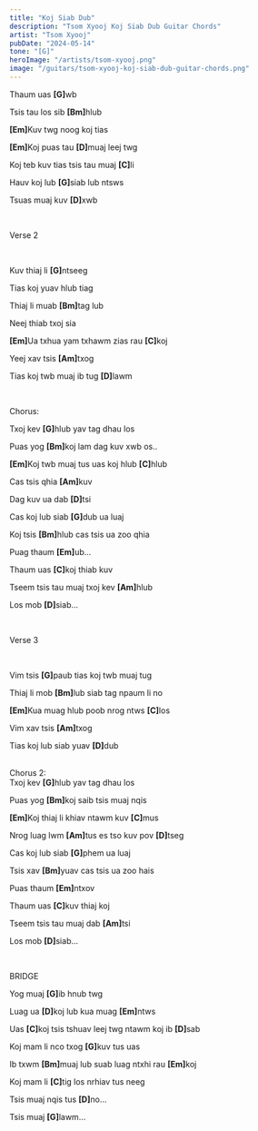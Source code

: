 ```yaml
---
title: "Koj Siab Dub"
description: "Tsom Xyooj Koj Siab Dub Guitar Chords"
artist: "Tsom Xyooj"
pubDate: "2024-05-14"
tone: "[G]"
heroImage: "/artists/tsom-xyooj.png"
image: "/guitars/tsom-xyooj-koj-siab-dub-guitar-chords.png"
---
```


Thaum uas <b>[G]</b>wb

Tsis tau los sib <b>[Bm]</b>hlub

<b>[Em]</b>Kuv twg noog koj tias

<b>[Em]</b>Koj puas tau <b>[D]</b>muaj leej twg

Koj teb kuv tias tsis tau muaj <b>[C]</b>li

Hauv koj lub <b>[G]</b>siab lub ntsws

Tsuas muaj kuv <b>[D]</b>xwb

<br />

Verse 2

<br />

Kuv thiaj li <b>[G]</b>ntseeg

Tias koj yuav hlub tiag

Thiaj li muab <b>[Bm]</b>tag lub

Neej thiab txoj sia

<b>[Em]</b>Ua txhua yam txhawm zias rau <b>[C]</b>koj

Yeej xav tsis <b>[Am]</b>txog

Tias koj twb muaj ib tug <b>[D]</b>lawm

<br />

Chorus:

Txoj kev <b>[G]</b>hlub yav tag dhau los

Puas yog <b>[Bm]</b>koj lam dag kuv xwb os..

<b>[Em]</b>Koj twb muaj tus uas koj hlub <b>[C]</b>hlub

Cas tsis qhia <b>[Am]</b>kuv

Dag kuv ua dab <b>[D]</b>tsi

Cas koj lub siab <b>[G]</b>dub ua luaj

Koj tsis <b>[Bm]</b>hlub cas tsis ua zoo qhia

Puag thaum <b>[Em]</b>ub...

Thaum uas <b>[C]</b>koj thiab kuv

Tseem tsis tau muaj txoj kev <b>[Am]</b>hlub

Los mob <b>[D]</b>siab...

<br />

Verse 3

<br />

Vim tsis <b>[G]</b>paub tias koj twb muaj tug

Thiaj li mob <b>[Bm]</b>lub siab tag npaum li no

<b>[Em]</b>Kua muag hlub poob nrog ntws <b>[C]</b>los

Vim xav tsis <b>[Am]</b>txog

Tias koj lub siab yuav <b>[D]</b>dub

<br />
Chorus 2:
<br />
Txoj kev <b>[G]</b>hlub yav tag dhau los

Puas yog <b>[Bm]</b>koj saib tsis muaj nqis

<b>[Em]</b>Koj thiaj li khiav ntawm kuv <b>[C]</b>mus

Nrog luag lwm <b>[Am]</b>tus es tso kuv pov <b>[D]</b>tseg

Cas koj lub siab <b>[G]</b>phem ua luaj

Tsis xav <b>[Bm]</b>yuav cas tsis ua zoo hais

Puas thaum <b>[Em]</b>ntxov

Thaum uas <b>[C]</b>kuv thiaj koj

Tseem tsis tau muaj dab <b>[Am]</b>tsi

Los mob <b>[D]</b>siab...

<br />

BRIDGE

Yog muaj <b>[G]</b>ib hnub twg

Luag ua <b>[D]</b>koj lub kua muag <b>[Em]</b>ntws

Uas <b>[C]</b>koj tsis tshuav leej twg ntawm koj ib <b>[D]</b>sab

Koj mam li nco txog <b>[G]</b>kuv tus uas

Ib txwm <b>[Bm]</b>muaj lub suab luag ntxhi rau <b>[Em]</b>koj

Koj mam li <b>[C]</b>tig los nrhiav tus neeg

Tsis muaj nqis tus <b>[D]</b>no...

Tsis muaj <b>[G]</b>lawm...

